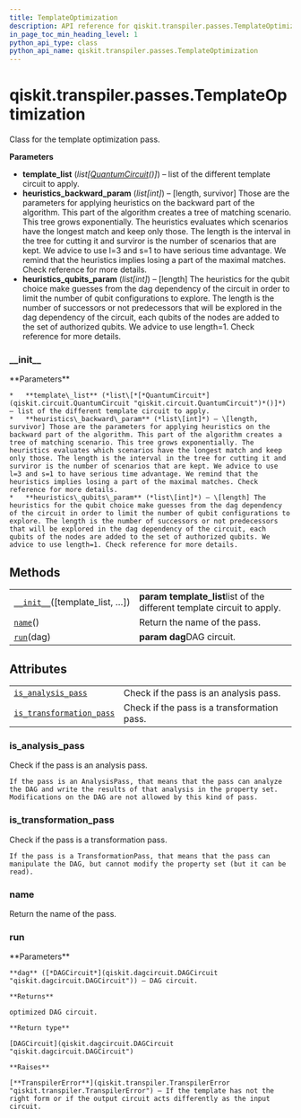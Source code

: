 ```yaml
---
title: TemplateOptimization
description: API reference for qiskit.transpiler.passes.TemplateOptimization
in_page_toc_min_heading_level: 1
python_api_type: class
python_api_name: qiskit.transpiler.passes.TemplateOptimization
---
```


<span id="qiskit-transpiler-passes-templateoptimization" />

# qiskit.transpiler.passes.TemplateOptimization

<Class id="qiskit.transpiler.passes.TemplateOptimization" isDedicatedPage={true} github="https://github.com/qiskit/qiskit/tree/stable/0.16/qiskit/transpiler/passes/optimization/template_optimization.py" signature="TemplateOptimization(*args, **kwargs)">
  Class for the template optimization pass.

  **Parameters**

  *   **template\_list** (*list\[*[*QuantumCircuit*](qiskit.circuit.QuantumCircuit "qiskit.circuit.QuantumCircuit")*()]*) – list of the different template circuit to apply.
  *   **heuristics\_backward\_param** (*list\[int]*) – \[length, survivor] Those are the parameters for applying heuristics on the backward part of the algorithm. This part of the algorithm creates a tree of matching scenario. This tree grows exponentially. The heuristics evaluates which scenarios have the longest match and keep only those. The length is the interval in the tree for cutting it and surviror is the number of scenarios that are kept. We advice to use l=3 and s=1 to have serious time advantage. We remind that the heuristics implies losing a part of the maximal matches. Check reference for more details.
  *   **heuristics\_qubits\_param** (*list\[int]*) – \[length] The heuristics for the qubit choice make guesses from the dag dependency of the circuit in order to limit the number of qubit configurations to explore. The length is the number of successors or not predecessors that will be explored in the dag dependency of the circuit, each qubits of the nodes are added to the set of authorized qubits. We advice to use length=1. Check reference for more details.

  ### \_\_init\_\_

  <Function id="qiskit.transpiler.passes.TemplateOptimization.__init__" signature="__init__(template_list=None, heuristics_qubits_param=None, heuristics_backward_param=None)">
    **Parameters**

    *   **template\_list** (*list\[*[*QuantumCircuit*](qiskit.circuit.QuantumCircuit "qiskit.circuit.QuantumCircuit")*()]*) – list of the different template circuit to apply.
    *   **heuristics\_backward\_param** (*list\[int]*) – \[length, survivor] Those are the parameters for applying heuristics on the backward part of the algorithm. This part of the algorithm creates a tree of matching scenario. This tree grows exponentially. The heuristics evaluates which scenarios have the longest match and keep only those. The length is the interval in the tree for cutting it and surviror is the number of scenarios that are kept. We advice to use l=3 and s=1 to have serious time advantage. We remind that the heuristics implies losing a part of the maximal matches. Check reference for more details.
    *   **heuristics\_qubits\_param** (*list\[int]*) – \[length] The heuristics for the qubit choice make guesses from the dag dependency of the circuit in order to limit the number of qubit configurations to explore. The length is the number of successors or not predecessors that will be explored in the dag dependency of the circuit, each qubits of the nodes are added to the set of authorized qubits. We advice to use length=1. Check reference for more details.
  </Function>

  ## Methods

  |                                                                                                                                                      |                                                                          |
  | ---------------------------------------------------------------------------------------------------------------------------------------------------- | ------------------------------------------------------------------------ |
  | [`__init__`](#qiskit.transpiler.passes.TemplateOptimization.__init__ "qiskit.transpiler.passes.TemplateOptimization.__init__")(\[template\_list, …]) | **param template\_list**list of the different template circuit to apply. |
  | [`name`](#qiskit.transpiler.passes.TemplateOptimization.name "qiskit.transpiler.passes.TemplateOptimization.name")()                                 | Return the name of the pass.                                             |
  | [`run`](#qiskit.transpiler.passes.TemplateOptimization.run "qiskit.transpiler.passes.TemplateOptimization.run")(dag)                                 | **param dag**DAG circuit.                                                |

  ## Attributes

  |                                                                                                                                                                          |                                             |
  | ------------------------------------------------------------------------------------------------------------------------------------------------------------------------ | ------------------------------------------- |
  | [`is_analysis_pass`](#qiskit.transpiler.passes.TemplateOptimization.is_analysis_pass "qiskit.transpiler.passes.TemplateOptimization.is_analysis_pass")                   | Check if the pass is an analysis pass.      |
  | [`is_transformation_pass`](#qiskit.transpiler.passes.TemplateOptimization.is_transformation_pass "qiskit.transpiler.passes.TemplateOptimization.is_transformation_pass") | Check if the pass is a transformation pass. |

  ### is\_analysis\_pass

  <Function id="qiskit.transpiler.passes.TemplateOptimization.is_analysis_pass" signature="property is_analysis_pass">
    Check if the pass is an analysis pass.

    If the pass is an AnalysisPass, that means that the pass can analyze the DAG and write the results of that analysis in the property set. Modifications on the DAG are not allowed by this kind of pass.
  </Function>

  ### is\_transformation\_pass

  <Function id="qiskit.transpiler.passes.TemplateOptimization.is_transformation_pass" signature="property is_transformation_pass">
    Check if the pass is a transformation pass.

    If the pass is a TransformationPass, that means that the pass can manipulate the DAG, but cannot modify the property set (but it can be read).
  </Function>

  ### name

  <Function id="qiskit.transpiler.passes.TemplateOptimization.name" signature="name()">
    Return the name of the pass.
  </Function>

  ### run

  <Function id="qiskit.transpiler.passes.TemplateOptimization.run" signature="run(dag)">
    **Parameters**

    **dag** ([*DAGCircuit*](qiskit.dagcircuit.DAGCircuit "qiskit.dagcircuit.DAGCircuit")) – DAG circuit.

    **Returns**

    optimized DAG circuit.

    **Return type**

    [DAGCircuit](qiskit.dagcircuit.DAGCircuit "qiskit.dagcircuit.DAGCircuit")

    **Raises**

    [**TranspilerError**](qiskit.transpiler.TranspilerError "qiskit.transpiler.TranspilerError") – If the template has not the right form or if the output circuit acts differently as the input circuit.
  </Function>
</Class>

